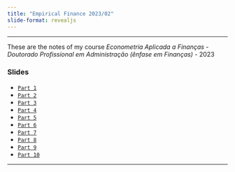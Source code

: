 ```yaml
---
title: "Empirical Finance 2023/02"
slide-format: revealjs
---
```


___

These are the notes of my course *Econometria Aplicada a Finanças - Doutorado Profissional em Administração (ênfase em Finanças)* - 2023 

###  Slides

-   [`Part 1`](https://hcm.quarto.pub/emp_fin_1)
-   [`Part 2`](https://hcm.quarto.pub/emp_fin_2)
-   [`Part 3`](https://hcm.quarto.pub/emp_fin_3)
-   [`Part 4`](https://hcm.quarto.pub/emp_fin_4)
-   [`Part 5`](https://hcm.quarto.pub/emp_fin_5)
-   [`Part 6`](https://hcm.quarto.pub/emp_fin_6)
-   [`Part 7`](https://hcm.quarto.pub/emp_fin_7)
-   [`Part 8`](https://hcm.quarto.pub/emp_fin_8)
-   [`Part 9`](https://hcm.quarto.pub/emp_fin_9)
-   [`Part 10`](https://hcm.quarto.pub/emp_fin_10)

___